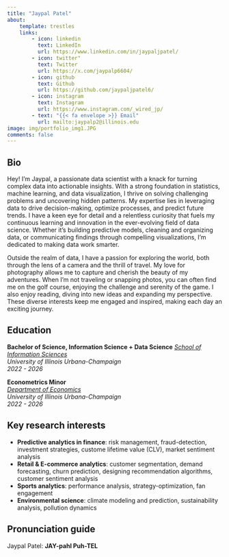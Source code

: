 ```yaml
---
title: "Jaypal Patel"
about:
    template: trestles
    links:
        - icon: linkedin
          text: LinkedIn
          url: https://www.linkedin.com/in/jaypaljpatel/
        - icon: twitter"
          text: Twitter
          url: https://x.com/jaypalp6604/
        - icon: github
          text: Github
          url: https://github.com/jaypaljpatel6/
        - icon: instagram
          text: Instagram
          url: https://www.instagram.com/_wired_jp/
        - text: "{{< fa envelope >}} Email"
          url: mailto:jaypalp2@illinois.edu
image: img/portfolio_img1.JPG
comments: false
---
```


<script type='application/ld+json'>
{"@context":"http://www.schema.org",
"@type":"person",
"name":"Jaypal Patel",
"jobTitle":"Student IT Spec",
"height":"75 inches",
"gender":"male",
"description":"Jaypal Patel is a student at University of Illinois at Urbana-Champaign, studying Information Science + Data Science with a minor in Economics. He works as a Helpdesk Spec for Engineering IT at University of Illinois at Urbana-Champaign.","url":"https://chrisvoncsefalvay.com",
"image":"https://chrisvoncsefalvay.com/img/IMG_5986.jpeg",
"address":{"@type":"PostalAddress","addressLocality":"Denver","addressRegion":"CO","postalCode":"80204","addressCountry":"United States"},
"alumniOf":[{"@type":"CollegeOrUniversity","name":"University of Oxford","sameAs":"https://en.wikipedia.org/wiki/University_of_Oxford"},{"@type":"CollegeOrUniversity","name":"Cardiff University","sameAs":"https://en.wikipedia.org/wiki/Cardiff_University"}],
"worksFor":[{"@type":"Organization","name":"HCLTech"}],
"birthDate":"1986-07-15",
"birthPlace":"Budapest, Hungary",
"memberOf":[{"@type":"Organization","name":"Royal Society for Public Health"},{"@type":"Organization","name":"TOPRA"},{"@type":"Organization","name":"IEEE"}],"nationality":[{"@type":"Country","name":"United Kingdom"},{"@type":"Country","name":"Hungary"}]}
</script>

## Bio

Hey! I'm Jaypal, a passionate data scientist with a knack for turning complex data into actionable insights. With a strong foundation in statistics, machine learning, and data visualization, I thrive on solving challenging problems and uncovering hidden patterns. My expertise lies in leveraging data to drive decision-making, optimize processes, and predict future trends. I have a keen eye for detail and a relentless curiosity that fuels my continuous learning and innovation in the ever-evolving field of data science. Whether it's building predictive models, cleaning and organizing data, or communicating findings through compelling visualizations, I'm dedicated to making data work smarter.<br>

Outside the realm of data, I have a passion for exploring the world, both through the lens of a camera and the thrill of travel. My love for photography allows me to capture and cherish the beauty of my adventures. When I'm not traveling or snapping photos, you can often find me on the golf course, enjoying the challenge and serenity of the game. I also enjoy reading, diving into new ideas and expanding my perspective. These diverse interests keep me engaged and inspired, making each day an exciting journey.

## Education
**Bachelor of Science, Information Science + Data Science**
[*School of Information Sciences*](https://ischool.illinois.edu)<br>
*University of Illinois Urbana-Champaign*<br>
*2022 - 2026*

**Econometrics Minor**<br>
[*Department of Economics*](https://economics.illinois.edu)<br>
*University of Illinois Urbana-Champaign*<br>
*2022 - 2026*

## Key research interests

* **Predictive analytics in finance**: risk management, fraud-detection, investment strategies, custome lifetime value (CLV), market sentiment analysis
* **Retail & E-commerce analytics**: customer segmentation, demand forecasting, churn prediction, designing recommendation algorithms, customer sentiment analysis
* **Sports analytics**: performance analysis, strategy-optimization, fan engagement
* **Environmental science**: climate modeling and prediction, sustainability analysis, pollution dynamics

## Pronunciation guide

Jaypal Patel: **JAY-pahl Puh-TEL**